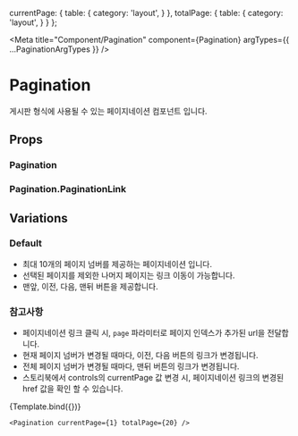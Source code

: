 

  currentPage: {
    table: {
      category: 'layout',
    }
  },
  totalPage: {
    table: {
      category: 'layout',
    }
  }
};

<Meta
  title="Component/Pagination"
  component={Pagination}
  argTypes={{ ...PaginationArgTypes }}
/>

# Pagination

게시판 형식에 사용될 수 있는 페이지네이션 컴포넌트 입니다.


## Props

### Pagination

<ArgsTable of={Pagination} />

### Pagination.PaginationLink

<ArgsTable of={PaginationLink} />


## Variations

### Default

- 최대 10개의 페이지 넘버를 제공하는 페이지네이션 입니다.
- 선택된 페이지를 제외한 나머지 페이지는 링크 이동이 가능합니다.
- 맨앞, 이전, 다음, 맨뒤 버튼을 제공합니다.

### 참고사항

- 페이지네이션 링크 클릭 시, `page` 파라미터로 페이지 인덱스가 추가된 url을 전달합니다.
- 현재 페이지 넘버가 변경될 때마다, 이전, 다음 버튼의 링크가 변경됩니다.
- 전체 페이지 넘버가 변경될 때마다, 맨뒤 버튼의 링크가 변경됩니다.
- 스토리북에서 controls의 currentPage 값 변경 시, 페이지네이션 링크의 변경된 href 값을 확인 할 수 있습니다.


<Canvas>
  <Story
    name="Default"
    args={{ currentPage: 1, totalPage: 20 }}
  >
    {Template.bind({})}
  </Story>
</Canvas>

```tsx
<Pagination currentPage={1} totalPage={20} />

```
